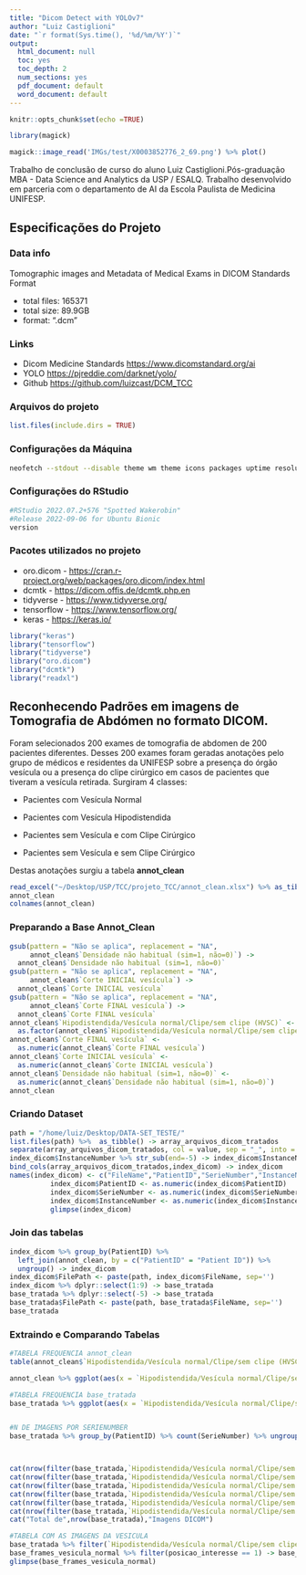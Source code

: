 ```yaml
---
title: "Dicom Detect with YOLOv7"
author: "Luiz Castiglioni"
date: "`r format(Sys.time(), '%d/%m/%Y')`"
output:
  html_document: null
  toc: yes
  toc_depth: 2
  num_sections: yes
  pdf_document: default
  word_document: default
---
```


```r
knitr::opts_chunk$set(echo =TRUE)
```

```r
library(magick)
```

```r
magick::image_read('IMGs/test/X0003852776_2_69.png') %>% plot()
```

Trabalho de conclusão de curso do aluno Luiz Castiglioni.Pós-graduação MBA - Data Science and Analytics da USP / ESALQ. Trabalho desenvolvido em parceria com o departamento de AI da Escola Paulista de Medicina UNIFESP.

## Especificações do Projeto

### Data info

Tomographic images and Metadata of Medical Exams in DICOM Standards Format

-   total files: 165371
-   total size: 89.9GB
-   format: ".dcm"

### Links

-   Dicom Medicine Standards <https://www.dicomstandard.org/ai>
-   YOLO <https://pjreddie.com/darknet/yolo/>
-   Github <https://github.com/luizcast/DCM_TCC>

### Arquivos do projeto

```r
list.files(include.dirs = TRUE)
```
### Configurações da Máquina

```bash
neofetch --stdout --disable theme wm theme icons packages uptime resolution de
```



### Configurações do RStudio
```r
#RStudio 2022.07.2+576 "Spotted Wakerobin" 
#Release 2022-09-06 for Ubuntu Bionic
version
```   


### Pacotes utilizados no projeto

-   oro.dicom - <https://cran.r-project.org/web/packages/oro.dicom/index.html>
-   dcmtk - <https://dicom.offis.de/dcmtk.php.en>
-   tidyverse - <https://www.tidyverse.org/>
-   tensorflow - <https://www.tensorflow.org/>
-   keras - <https://keras.io/>

```r
library("keras") 
library("tensorflow")
library("tidyverse")
library("oro.dicom")
library("dcmtk")
library("readxl")
```


## Reconhecendo Padrões em imagens de Tomografia de Abdómen no formato DICOM.

Foram selecionados 200 exames de tomografia de abdomen de 200 pacientes diferentes. Desses 200 exames foram geradas anotações pelo grupo de médicos e residentes da UNIFESP sobre a presença do órgão vesícula ou a presença do clipe cirúrgico em casos de pacientes que tiveram a vesícula retirada. Surgiram 4 classes:

-   Pacientes com Vesícula Normal

-   Pacientes com Vesícula Hipodistendida

-   Pacientes sem Vesícula e com Clipe Cirúrgico

-   Pacientes sem Vesícula e sem Clipe Cirúrgico

Destas anotações surgiu a tabela **annot_clean**

```r
read_excel("~/Desktop/USP/TCC/projeto_TCC/annot_clean.xlsx") %>% as_tibble() -> annot_clean
annot_clean
colnames(annot_clean)
```

### Preparando a Base Annot_Clean

```r
gsub(pattern = "Não se aplica", replacement = "NA", 
     annot_clean$`Densidade não habitual (sim=1, não=0)`) ->
  annot_clean$`Densidade não habitual (sim=1, não=0)`
gsub(pattern = "Não se aplica", replacement = "NA", 
     annot_clean$`Corte INICIAL vesícula`) -> 
  annot_clean$`Corte INICIAL vesícula`
gsub(pattern = "Não se aplica", replacement = "NA", 
     annot_clean$`Corte FINAL vesícula`) -> 
  annot_clean$`Corte FINAL vesícula`
annot_clean$`Hipodistendida/Vesícula normal/Clipe/sem clipe (HVSC)` <-
  as.factor(annot_clean$`Hipodistendida/Vesícula normal/Clipe/sem clipe (HVSC)`)
annot_clean$`Corte FINAL vesícula` <- 
  as.numeric(annot_clean$`Corte FINAL vesícula`)
annot_clean$`Corte INICIAL vesícula` <- 
  as.numeric(annot_clean$`Corte INICIAL vesícula`)
annot_clean$`Densidade não habitual (sim=1, não=0)` <-
  as.numeric(annot_clean$`Densidade não habitual (sim=1, não=0)`)
annot_clean
```

### Criando Dataset

```r
path = "/home/luiz/Desktop/DATA-SET_TESTE/"
list.files(path) %>%  as_tibble() -> array_arquivos_dicom_tratados
separate(array_arquivos_dicom_tratados, col = value, sep = "_", into = c("PatientID","SerieNumber","InstanceNumber")) -> index_dicom
index_dicom$InstanceNumber %>% str_sub(end=-5) -> index_dicom$InstanceNumber
bind_cols(array_arquivos_dicom_tratados,index_dicom) -> index_dicom
names(index_dicom) <- c("FileName","PatientID","SerieNumber","InstanceNumber")
          index_dicom$PatientID <- as.numeric(index_dicom$PatientID)
          index_dicom$SerieNumber <- as.numeric(index_dicom$SerieNumber)
          index_dicom$InstanceNumber <- as.numeric(index_dicom$InstanceNumber)
          glimpse(index_dicom)
```

### Join das tabelas


```r
index_dicom %>% group_by(PatientID) %>% 
  left_join(annot_clean, by = c("PatientID" = "Patient ID")) %>% 
  ungroup() -> index_dicom
index_dicom$FilePath <- paste(path, index_dicom$FileName, sep='')
index_dicom %>% dplyr::select(1:9) -> base_tratada
base_tratada %>% dplyr::select(-5) -> base_tratada
base_tratada$FilePath <- paste(path, base_tratada$FileName, sep='')
base_tratada
```

### Extraindo e Comparando Tabelas

```r
#TABELA FREQUENCIA annot_clean
table(annot_clean$`Hipodistendida/Vesícula normal/Clipe/sem clipe (HVSC)`)

annot_clean %>% ggplot(aes(x = `Hipodistendida/Vesícula normal/Clipe/sem clipe (HVSC)`)) + geom_bar(aes(fill = `Hipodistendida/Vesícula normal/Clipe/sem clipe (HVSC)`)) + ylim(0, 105) + geom_text(stat = 'count', aes(label = ..count..), vjust=-0.5) + ggtitle("annot_clean") + ylab("contagem") + xlab(label ='') + theme(legend.position = "none")

#TABELA FREQUENCIA base_tratada
base_tratada %>% ggplot(aes(x = `Hipodistendida/Vesícula normal/Clipe/sem clipe (HVSC)`)) + geom_bar(aes(fill = `Hipodistendida/Vesícula normal/Clipe/sem clipe (HVSC)`)) + ylim(0, 80000) + geom_text(stat = 'count', aes(label = ..count..), vjust=-0.5) + ggtitle("base_tratada") + ylab("contagem") + theme(legend.position = "none")


#N DE IMAGENS POR SERIENUMBER
base_tratada %>% group_by(PatientID) %>% count(SerieNumber) %>% ungroup(PatientID)




```

```r
cat(nrow(filter(base_tratada,`Hipodistendida/Vesícula normal/Clipe/sem clipe (HVSC)` %in% c("H","V"))), "imagens de", paste(base_tratada %>% filter(`Hipodistendida/Vesícula normal/Clipe/sem clipe (HVSC)` %in% c("H","V")) %>% count(PatientID) %>% nrow()), "pacientes que TEM vesícula")
cat(nrow(filter(base_tratada,`Hipodistendida/Vesícula normal/Clipe/sem clipe (HVSC)` %in% c("S","C"))), "imagens de", paste(base_tratada %>% filter(`Hipodistendida/Vesícula normal/Clipe/sem clipe (HVSC)` %in% c("S","C")) %>% count(PatientID) %>% nrow()), "pacientes que NÃO TEM vesícula")
cat(nrow(filter(base_tratada,`Hipodistendida/Vesícula normal/Clipe/sem clipe (HVSC)` %in% c("V"))), "Imagens Vesícula Normal")
cat(nrow(filter(base_tratada,`Hipodistendida/Vesícula normal/Clipe/sem clipe (HVSC)` %in% c("H"))), "Imagens Vesícula Hipodistendida")
cat(nrow(filter(base_tratada,`Hipodistendida/Vesícula normal/Clipe/sem clipe (HVSC)` %in% c("C"))), "Imagens Clipe Cirúrgico")
cat(nrow(filter(base_tratada,`Hipodistendida/Vesícula normal/Clipe/sem clipe (HVSC)` %in% c("S"))), "Imagens sem Vesícula/Clipe")
cat("Total de",nrow(base_tratada),"Imagens DICOM")
```

```r
#TABELA COM AS IMAGENS DA VESICULA
base_tratada %>% filter(`Hipodistendida/Vesícula normal/Clipe/sem clipe (HVSC)`== "V") %>% mutate(posicao_interesse = ifelse(c(InstanceNumber >= `Corte INICIAL vesícula` & InstanceNumber <= `Corte FINAL vesícula`), 1, 0)) -> base_frames_vesicula_normal
base_frames_vesicula_normal %>% filter(posicao_interesse == 1) -> base_frames_vesicula_normal
glimpse(base_frames_vesicula_normal)
```

